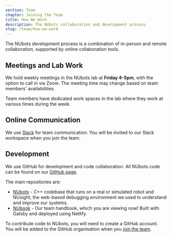 ```yaml
---
section: Team
chapter: Joining the Team
title: How We Work
description: The NUbots collaboration and development process.
slug: /team/how-we-work
---
```


The NUbots development process is a combination of in-person and remote collaboration, supported by online collaboration tools.

## Meetings and Lab Work

We hold weekly meetings in the NUbots lab at **Friday 4-5pm**, with the option to call in via Zoom. The meeting time may change based on team members' availabilities.

Team members have dedicated work spaces in the lab where they work at various times during the week.

## Online Communication

We use [Slack](https://slack.com/intl/en-au/) for team communication. You will be invited to our Slack workspace when you join the team.

## Development

We use GitHub for development and code collaboration. All NUbots code can be found on our [GitHub page](https://github.com/NUbots/).

The main repositories are:

- [NUbots](https://github.com/NUbots/NUbots) - C++ codebase that runs on a real or simulated robot and NUsight, the web-based debugging environment we used to understand and improve our systems.
- [NUbook](https://github.com/NUbots/NUbook) - Our team handbook, which you are viewing now! Built with Gatsby and deployed using Netlify.

To contribute code to NUbots, you will need to create a GitHub account. You will be added to the GitHub organisation when you [join the team](/team/how-to-join).
